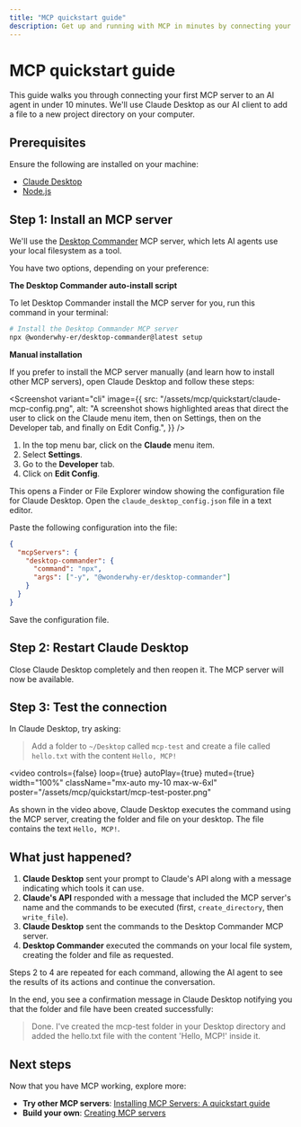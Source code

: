 ```yaml
---
title: "MCP quickstart guide"
description: Get up and running with MCP in minutes by connecting your first MCP server to an AI agent.
---
```



<GramCallout />

# MCP quickstart guide

This guide walks you through connecting your first MCP server to an AI agent in under 10 minutes. We'll use Claude Desktop as our AI client to add a file to a new project directory on your computer.

## Prerequisites

Ensure the following are installed on your machine:

- [Claude Desktop](https://claude.ai/download)
- [Node.js](https://nodejs.org)

## Step 1: Install an MCP server

We'll use the [Desktop Commander](https://desktopcommander.app/) MCP server, which lets AI agents use your local filesystem as a tool.

You have two options, depending on your preference:

**The Desktop Commander auto-install script**

To let Desktop Commander install the MCP server for you, run this command in your terminal:

```bash
# Install the Desktop Commander MCP server
npx @wonderwhy-er/desktop-commander@latest setup
```

**Manual installation**

If you prefer to install the MCP server manually (and learn how to install other MCP servers), open Claude Desktop and follow these steps:

<Screenshot
  variant="cli"
  image={{
    src: "/assets/mcp/quickstart/claude-mcp-config.png",
    alt: "A screenshot shows highlighted areas that direct the user to click on the Claude menu item, then on Settings, then on the Developer tab, and finally on Edit Config.",
  }}
/>

1. In the top menu bar, click on the **Claude** menu item.
2. Select **Settings**.
3. Go to the **Developer** tab.
4. Click on **Edit Config**.

This opens a Finder or File Explorer window showing the configuration file for Claude Desktop. Open the `claude_desktop_config.json` file in a text editor.

Paste the following configuration into the file:

```json
{
  "mcpServers": {
    "desktop-commander": {
      "command": "npx",
      "args": ["-y", "@wonderwhy-er/desktop-commander"]
    }
  }
}
```

Save the configuration file.

## Step 2: Restart Claude Desktop

Close Claude Desktop completely and then reopen it. The MCP server will now be available.

## Step 3: Test the connection

In Claude Desktop, try asking:

> Add a folder to `~/Desktop` called `mcp-test` and create a file called `hello.txt` with the content `Hello, MCP!`

<video
  controls={false}
  loop={true}
  autoPlay={true}
  muted={true}
  width="100%"
  className="mx-auto my-10 max-w-6xl"
  poster="/assets/mcp/quickstart/mcp-test-poster.png"
>
  <source src="/assets/videos/mcp-test.webm" type="video/webm" />
</video>

As shown in the video above, Claude Desktop executes the command using the MCP server, creating the folder and file on your desktop. The file contains the text `Hello, MCP!`.

## What just happened?

1. **Claude Desktop** sent your prompt to Claude's API along with a message indicating which tools it can use.
2. **Claude's API** responded with a message that included the MCP server's name and the commands to be executed (first, `create_directory`, then `write_file`).
3. **Claude Desktop** sent the commands to the Desktop Commander MCP server.
4. **Desktop Commander** executed the commands on your local file system, creating the folder and file as requested.

Steps 2 to 4 are repeated for each command, allowing the AI agent to see the results of its actions and continue the conversation.

In the end, you see a confirmation message in Claude Desktop notifying you that the folder and file have been created successfully:

> Done. I've created the mcp-test folder in your Desktop directory and added the hello.txt file with the content 'Hello, MCP!' inside it.

## Next steps

Now that you have MCP working, explore more:

- **Try other MCP servers**: [Installing MCP Servers: A quickstart guide](/mcp/using-mcp/installing-mcp-servers)
- **Build your own**: [Creating MCP servers](/mcp/building-servers/protocol-deep-dive)
